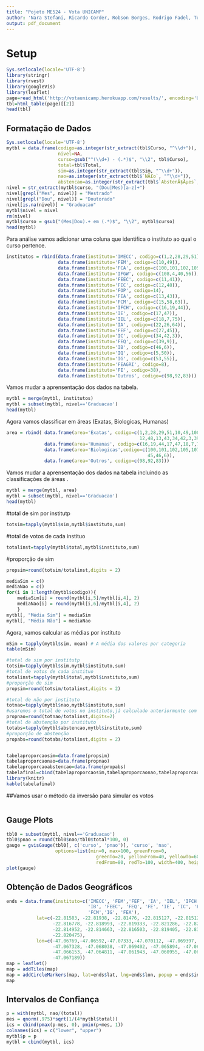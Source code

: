 ```yaml
---
title: "Pojeto ME524 - Vota UNICAMP"
author: 'Nara Stefani, Ricardo Corder, Robson Borges, Rodrigo Fadel, Tomás Weguelin, Victória Angeli e Vinícius Ota '
output: pdf_document
---
```


# Setup

```r
Sys.setlocale(locale='UTF-8')
library(stringr)
library(rvest)
library(googleVis)
library(leaflet)
page=read_html('http://votaunicamp.herokuapp.com/results/', encoding='UTF-8')
tbl=html_table(page)[[2]]
head(tbl)
```

## Formatação de Dados

```r
Sys.setlocale(locale='UTF-8')
mytbl = data.frame(codigo=as.integer(str_extract(tbl$Curso, "^\\d+")),
                   nivel=NA,
                   curso=gsub("^(\\d+) - (.*)$", "\\2", tbl$Curso),
                   total=tbl$Total,
                   sim=as.integer(str_extract(tbl$Sim, "^\\d+")),
                   nao=as.integer(str_extract(tbl$`NÃ£o`, "^\\d+")),
                   abstencao=as.integer(str_extract(tbl$`AbstenÃ§Ãµes`, "^\\d+")))
nivel = str_extract(mytbl$curso, "(Dou|Mes)[a-z]+")
nivel[grepl("Mes", nivel)] = "Mestrado"
nivel[grepl("Dou", nivel)] = "Doutorado"
nivel[is.na(nivel)] = "Graduacao"
mytbl$nivel = nivel
rm(nivel)
mytbl$curso = gsub("(Mes|Dou).+ em (.*)$", "\\2", mytbl$curso)
head(mytbl)
```

Para análise vamos adicionar uma coluna que identifica o instituto ao qual o curso pertence.

```r
institutos = rbind(data.frame(instituto='IMECC', codigo=c(1,2,28,29,51)),
                   data.frame(instituto='FEM', codigo=c(10,49)),
                   data.frame(instituto='FCA', codigo=c(100,101,102,105,107,109)),
                   data.frame(instituto='IFGW', codigo=c(108,4,40,56)),
                   data.frame(instituto='FEEC', codigo=c(11,41)),
                   data.frame(instituto='FEC', codigo=c(12,48)),
                   data.frame(instituto='FOP', codigo=14),
                   data.frame(instituto='FEA', codigo=c(13,43)),
                   data.frame(instituto='FCM', codigo=c(15,58,63)),
                   data.frame(instituto='IFCH', codigo=c(16,19,44)),
                   data.frame(instituto='IE', codigo=c(17,47)),
                   data.frame(instituto='IEL', codigo=c(18,7,75)),
                   data.frame(instituto='IA', codigo=c(22,26,64)),
                   data.frame(instituto='FEF', codigo=c(27,45)),
                   data.frame(instituto='IC', codigo=c(34,42,3)),
                   data.frame(instituto='FEQ', codigo=c(39,9)),
                   data.frame(instituto='IB', codigo=c(46,6)),
                   data.frame(instituto='IQ', codigo=c(5,50)),
                   data.frame(instituto='IG', codigo=c(53,55)),
                   data.frame(instituto='FEAGRI', codigo=8),
                   data.frame(instituto='FE', codigo=38),
                   data.frame(instituto='Outros', codigo=c(98,92,83)))

```

Vamos mudar a aprensentação dos dados na tabela.

```r
mytbl = merge(mytbl, institutos)
mytbl = subset(mytbl, nivel=='Graduacao')
head(mytbl)
```

Agora vamos classificar em áreas (Exatas, Biologicas, Humanas)
```r
area = rbind( data.frame(area='Exatas', codigo=c(1,2,28,29,51,10,49,108,4,40,56,11,41,
                                                 12,48,13,43,34,42,3,39,9,5,50,53,55,8)),
              data.frame(area='Humanas', codigo=c(16,19,44,17,47,18,7,75,22,26,64,38)),
              data.frame(area='Biologicas',codigo=c(100,101,102,105,107,109,14,15,58,63,27,
                                                    45,46,6)),
              data.frame(area='Outros', codigo=c(98,92,83)))
```

Vamos mudar a aprensentação dos dados na tabela incluindo as classificações de áreas .

```r
mytbl = merge(mytbl, area)
mytbl = subset(mytbl, nivel=='Graduacao')
head(mytbl)
```

#total de sim por institutp

```r
totsim=tapply(mytbl$sim,mytbl$instituto,sum)
```

#total de votos de cada instituo

```r
totalinst=tapply(mytbl$total,mytbl$instituto,sum)
```

#proporção de sim

```r
propsim=round(totsim/totalinst,digits = 2)
```

```r
mediaSim = c()
mediaNao = c()
for(i in 1:length(mytbl$codigo)){
    mediaSim[i] = round(mytbl[i,5]/mytbl[i,4], 2)
    mediaNao[i] = round(mytbl[i,6]/mytbl[i,4], 2)
    }
mytbl[, "Média Sim"] = mediaSim
mytbl[, "Média Não"] = mediaNao
```

Agora, vamos calcular as médias por instituto

```r

mSim = tapply(mytbl$sim, mean) # A média dos valores por categoria
table(mSim)
```


```r
#total de sim por institutp
totsim=tapply(mytbl$sim,mytbl$instituto,sum)
#total de votos de cada instituo
totalinst=tapply(mytbl$total,mytbl$instituto,sum)
#proporção de sim
propsim=round(totsim/totalinst,digits = 2)

#total de não por instituto
totnao=tapply(mytbl$nao,mytbl$instituto,sum)
#usaremos o total de votos no instituto,já calculado anteriormente com nome totalinst
propnao=round(totnao/totalinst,digits=2)
#total de abstenção por instituto
totabs=tapply(mytbl$abstencao,mytbl$instituto,sum)
#proporção de abstenção
propabs=round(totabs/totalinst,digits = 2)


tabelaproporcaosim=data.frame(propsim)
tabelaproporcaonao=data.frame(propnao)
tabelaproporcaoabstencao=data.frame(propabs)
tabelafinal=cbind(tabelaproporcaosim,tabelaproporcaonao,tabelaproporcaoabstencao)
library(knitr)
kable(tabelafinal)
```

##Vamos usar o método da inversão para simular os votos 
```r

```



## Gauge Plots

```r
tbl0 = subset(mytbl, nivel=='Graduacao')
tbl0$pnao = round(tbl0$nao/tbl0$total*100, 0)
gauge = gvisGauge(tbl0[, c('curso', 'pnao')], 'curso', 'nao',
                  options=list(min=0, max=100, greenFrom=0,
                                 greenTo=20, yellowFrom=40, yellowTo=60,
                                 redFrom=80, redTo=100, width=400, height=300))
plot(gauge)
```

## Obtenção de Dados Geográficos

```r
ends = data.frame(instituto=c('IMECC', 'FEM','FEF', 'IA', 'IEL', 'IFCH', 'IFGW', 'IQ',
                              'IB', 'FEEC', 'FEQ', 'FE', 'IE', 'IC', 'FEC', 'FEAGRI',
                              'FCM','IG', 'FEA'),
           lat=c(-22.81583, -22.81938, -22.81476, -22.815127, -22.815121, -22.814924, 
                 -22.816778, -22.818993, -22.819333, -22.821286, -22.820336, -22.816466, 
                 -22.814952, -22.814663, -22.816503, -22.819405, -22.831345, -22.813084,
                 -22.820475),
           lon=c(-47.06769,-47.06592,-47.07333,-47.070112, -47.069397, -47.068303,
                 -47.067328, -47.068038, -47.069402, -47.065894, -47.065617, -47.065728,
                 -47.066153, -47.064811, -47.061943, -47.060955, -47.062188, -47.068574,
                 -47.067189))
map = leaflet()
map = addTiles(map)
map = addCircleMarkers(map, lat=ends$lat, lng=ends$lon, popup = ends$instituto)
map
```

## Intervalos de Confiança

```r
p = with(mytbl, nao/(total))
mes = qnorm(.975)*sqrt(1/(4*mytbl$total))
ics = cbind(pmax(p-mes, 0), pmin(p+mes, 1))
colnames(ics) = c("lower", "upper")
mytbl$p = p
mytbl = cbind(mytbl, ics)
```

